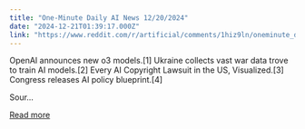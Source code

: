 ```yaml
---
title: "One-Minute Daily AI News 12/20/2024"
date: "2024-12-21T01:39:17.000Z"
link: "https://www.reddit.com/r/artificial/comments/1hiz9ln/oneminute_daily_ai_news_12202024/"
---
```


OpenAI announces new o3 models.[1]
 Ukraine collects vast war data trove to train AI models.[2]
 Every AI Copyright Lawsuit in the US, Visualized.[3]
 Congress releases AI policy blueprint.[4]
  
Sour...

[Read more](https://www.reddit.com/r/artificial/comments/1hiz9ln/oneminute_daily_ai_news_12202024/)
